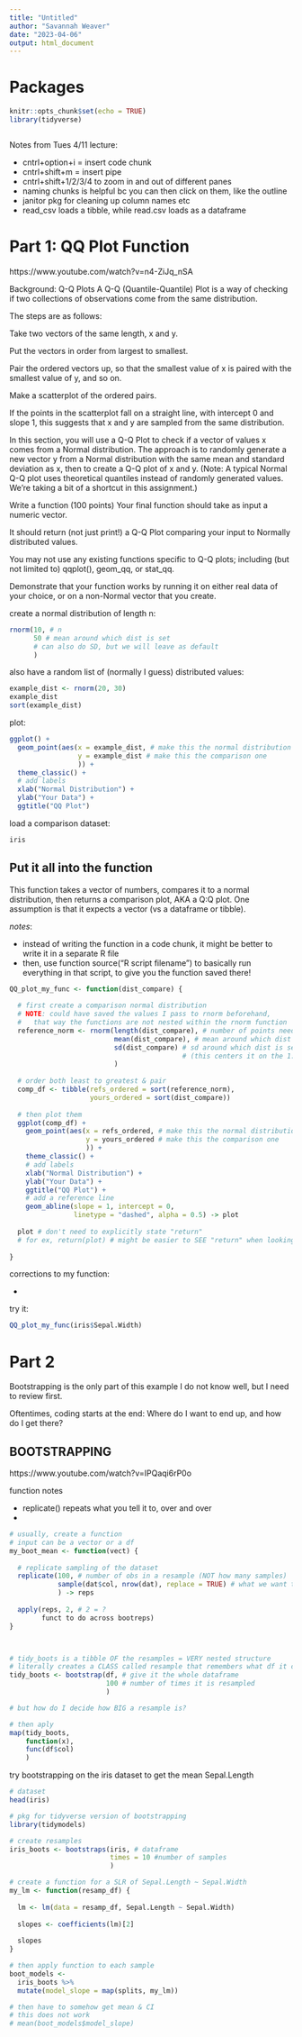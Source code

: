 ```yaml
---
title: "Untitled"
author: "Savannah Weaver"
date: "2023-04-06"
output: html_document
---
```




# Packages


```r
knitr::opts_chunk$set(echo = TRUE)
library(tidyverse)
```



```r

```

Notes from Tues 4/11 lecture:

- cntrl+option+i = insert code chunk
- cntrl+shift+m = insert pipe
- cntrl+shift+1/2/3/4 to zoom in and out of different panes
- naming chunks is helpful bc you can then click on them, like the outline 
- janitor pkg for cleaning up column names etc
- read_csv loads a tibble, while read.csv loads as a dataframe



# Part 1: QQ Plot Function

https://www.youtube.com/watch?v=n4-ZiJq_nSA


Background: Q-Q Plots
A Q-Q (Quantile-Quantile) Plot is a way of checking if two collections of observations come from the same distribution.

The steps are as follows:

Take two vectors of the same length, x and y.

Put the vectors in order from largest to smallest.

Pair the ordered vectors up, so that the smallest value of x is paired with the smallest value of y, and so on.

Make a scatterplot of the ordered pairs.

If the points in the scatterplot fall on a straight line, with intercept 0 and slope 1, this suggests that x and y are sampled from the same distribution.

In this section, you will use a Q-Q Plot to check if a vector of values x comes from a Normal distribution.
The approach is to randomly generate a new vector y from a Normal distribution with the same mean and standard deviation as x, then to create a Q-Q plot of x and y. (Note: A typical Normal Q-Q plot uses theoretical quantiles instead of randomly generated values. We're taking a bit of a shortcut in this assignment.)

Write a function (100 points)
Your final function should take as input a numeric vector.

It should return (not just print!) a Q-Q Plot comparing your input to Normally distributed values.

You may not use any existing functions specific to Q-Q plots; including (but not limited to) qqplot(), geom_qq, or stat_qq.

Demonstrate that your function works by running it on either real data of your choice, or on a non-Normal vector that you create.



create a normal distribution of length n:

```r
rnorm(10, # n
      50 # mean around which dist is set
      # can also do SD, but we will leave as default
      )
```




also have a random list of (normally I guess) distributed values:

```r
example_dist <- rnorm(20, 30)
example_dist
sort(example_dist)
```


plot:

```r
ggplot() + 
  geom_point(aes(x = example_dist, # make this the normal distribution
                 y = example_dist # make this the comparison one
                 )) +
  theme_classic() +
  # add labels
  xlab("Normal Distribution") +
  ylab("Your Data") +
  ggtitle("QQ Plot")
```


load a comparison dataset:

```r
iris
```



## Put it all into the function

This function takes a vector of numbers, compares it to a normal distribution, then returns a comparison plot, AKA a Q:Q plot. One assumption is that it expects a vector (vs a dataframe or tibble).


*notes*:

- instead of writing the function in a code chunk, it might be better to write it in a separate R file
- then, use function source("R script filename") to basically run everything in that script, to give you the function saved there!

```r
QQ_plot_my_func <- function(dist_compare) {
  
  # first create a comparison normal distribution
  # NOTE: could have saved the values I pass to rnorm beforehand,
  #   that way the functions are not nested within the rnorm function
  reference_norm <- rnorm(length(dist_compare), # number of points needed
                          mean(dist_compare), # mean around which dist is set
                          sd(dist_compare) # sd around which dist is set 
                                           # (this centers it on the 1:1 comparison line)
                          )
  
  # order both least to greatest & pair
  comp_df <- tibble(refs_ordered = sort(reference_norm),
                    yours_ordered = sort(dist_compare))
  
  # then plot them
  ggplot(comp_df) + 
    geom_point(aes(x = refs_ordered, # make this the normal distribution
                   y = yours_ordered # make this the comparison one
                   )) +
    theme_classic() +
    # add labels
    xlab("Normal Distribution") +
    ylab("Your Data") +
    ggtitle("QQ Plot") +
    # add a reference line
    geom_abline(slope = 1, intercept = 0,
                linetype = "dashed", alpha = 0.5) -> plot
  
  plot # don't need to explicitly state "return"
  # for ex, return(plot) # might be easier to SEE "return" when looking at function
  
}
```

corrections to my function:

- 





try it:

```r
QQ_plot_my_func(iris$Sepal.Width)
```






# Part 2


Bootstrapping is the only part of this example I do not know well, but I need to review first.

Oftentimes, coding starts at the end: Where do I want to end up, and how do I get there?



## BOOTSTRAPPING

https://www.youtube.com/watch?v=IPQaqi6rP0o

function notes

- replicate() repeats what you tell it to, over and over
- 
```r
# usually, create a function
# input can be a vector or a df
my_boot_mean <- function(vect) {
  
  # replicate sampling of the dataset
  replicate(100, # number of obs in a resample (NOT how many samples)
            sample(dat$col, nrow(dat), replace = TRUE) # what we want to resample from
            ) -> reps
  
  apply(reps, 2, # 2 = ?
        funct to do across bootreps)
}



# tidy_boots is a tibble OF the resamples = VERY nested structure
# literally creates a CLASS called resample that remembers what df it came from
tidy_boots <- bootstrap(df, # give it the whole dataframe
                        100 # number of times it is resampled
                        )

# but how do I decide how BIG a resample is?

# then aply
map(tidy_boots,
    function(x),
    func(df$col)
    )
```





try bootstrapping on the iris dataset to get the mean Sepal.Length

```r
# dataset
head(iris)

# pkg for tidyverse version of bootstrapping
library(tidymodels)

# create resamples
iris_boots <- bootstraps(iris, # dataframe
                         times = 10 #number of samples
                         )

# create a function for a SLR of Sepal.Length ~ Sepal.Width
my_lm <- function(resamp_df) {
  
  lm <- lm(data = resamp_df, Sepal.Length ~ Sepal.Width)
  
  slopes <- coefficients(lm)[2]
  
  slopes
}

# then apply function to each sample
boot_models <-
  iris_boots %>% 
  mutate(model_slope = map(splits, my_lm))

# then have to somehow get mean & CI
# this does not work
# mean(boot_models$model_slope)
```











